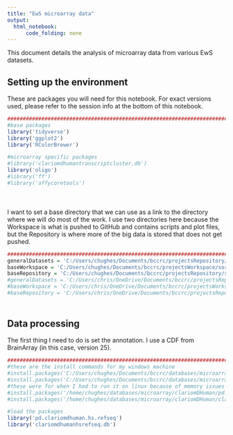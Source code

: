 ```yaml
---
title: "EwS microarray data"
output:
  html_notebook:
      code_folding: none
---
```


This document details the analysis of microarray data from various EwS datasets.

## Setting up the environment

These are packages you will need for this notebook. For exact versions used, please refer to the session info at the bottom of this notebook.

```r
##########################################################################################
#base packages
library('tidyverse')
library('ggplot2')
library('RColorBrewer')

#microarray specific packages
#library('clariomdhumantranscriptcluster.db')
library('oligo')
#library('ff')
#library('affycoretools')
```

<div style="margin-bottom:50px;"></div>

I want to set a base directory that we can use as a link to the directory where we will do most of the work. I use two directories here because the Workspace is what is pushed to GitHub and contains scripts and plot files, but the Repository is where more of the big data is stored that does not get pushed.

```r
##########################################################################################
generalDatasets = 'C:/Users/chughes/Documents/bccrc/projectsRepository/generalDatasets'
baseWorkspace = 'C:/Users/chughes/Documents/bccrc/projectsWorkspace/sorensenLab/relatedToDlg2'
baseRepository = 'C:/Users/chughes/Documents/bccrc/projectsRepository/sorensenLab/relatedToDlg2'
#generalDatasets = 'C:/Users/chris/OneDrive/Documents/bccrc/projectsRepository/generalDatasets'
#baseWorkspace = 'C:/Users/chris/OneDrive/Documents/bccrc/projectsWorkspace/sorensenLab/relatedToYbx1'
#baseRepository = 'C:/Users/chris/OneDrive/Documents/bccrc/projectsRepository/sorensenLab/relatedToYbx1'
```

<div style="margin-bottom:50px;"></div>

## Data processing

The first thing I need to do is set the annotation. I use a CDF from BrainArray (in this case, version 25). 

```r
##########################################################################################
#these are the install commands for my windows machine
#install.packages('C:/Users/chughes/Documents/bccrc/databases/microarrays/clariomDHuman/pd.clariomdhuman.hs.refseq_25.0.0.tar.gz', repos = NULL, type = 'source')
#install.packages('C:/Users/chughes/Documents/bccrc/databases/microarrays/clariomDHuman/clariomdhumanhsrefseq.db_25.0.0.tar.gz', repos = NULL, type = 'source')
#these were for when I had to run it on linux because of memory issues
#install.packages('/home/chughes/databases/microarray/clariomDHuman/pd.clariomdhuman.hs.refseq_25.0.0.tar.gz', repos = NULL, type = 'source')
#install.packages('/home/chughes/databases/microarray/clariomDHuman/clariomdhumanhsrefseq.db_25.0.0.tar.gz', repos = NULL, type = 'source')

#load the packages
library('pd.clariomdhuman.hs.refseq')
library('clariomdhumanhsrefseq.db')
```

